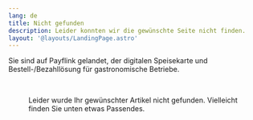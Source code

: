 ```yaml
---
lang: de
title: Nicht gefunden
description: Leider konnten wir die gewünschte Seite nicht finden.
layout: '@layouts/LandingPage.astro'
---
```



Sie sind auf Payflink gelandet, der digitalen Speisekarte und Bestell-/Bezahllösung für gastronomische Betriebe.

<Figure
  caption="Speisekarte und Restaurant Bestell App."
  src={import('../images/restaurant-bestell-app.png')}
/>

&nbsp;

Leider wurde Ihr gewünschter Artikel nicht gefunden. Vielleicht finden Sie unten etwas Passendes.

<Sitemap lang="de" />
